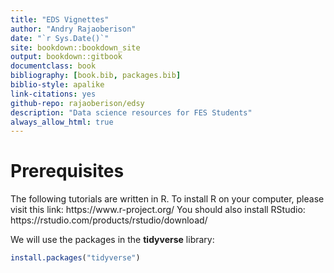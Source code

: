 ```yaml
--- 
title: "EDS Vignettes"
author: "Andry Rajaoberison"
date: "`r Sys.Date()`"
site: bookdown::bookdown_site
output: bookdown::gitbook
documentclass: book
bibliography: [book.bib, packages.bib]
biblio-style: apalike
link-citations: yes
github-repo: rajaoberison/edsy
description: "Data science resources for FES Students"
always_allow_html: true
---
```


# Prerequisites {-}

The following tutorials are written in R. To install R on your computer, please visit this link: https://www.r-project.org/
You should also install RStudio: https://rstudio.com/products/rstudio/download/

We will use the packages in the **tidyverse** library:

```r
install.packages("tidyverse")
```
